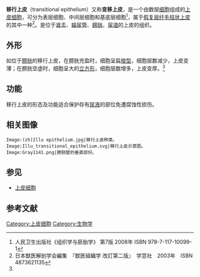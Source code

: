 {{Infobox cell
| Name        = 移行上皮 
| Image       = Transitional striated epith.jpg
| Caption     = 移行上皮 
| Image2      = Harnblase Urothel.png
| Caption2    = 膀胱的移行上皮，[[HE染色|HE染色]]
| Latin       =
| System      = [[泌尿系統|泌尿系統]]
}}
'''移行上皮'''（transitional epithelium）又称'''变移上皮'''，是一个由数层[[细胞|细胞]]组成的[[上皮细胞|上皮细胞]]，可分为表层细胞、中间层细胞和基底层细胞<ref name="组织学">人民卫生出版社《组织学与胚胎学》 第7版 2008年 ISBN 978-7-117-10099-1</ref>，属于[[偽複層纖毛柱狀上皮|假复层纤毛柱状上皮]]的其中一种<ref>日本獣医解剖学会編集　『獣医組織学 改訂第二版』　学窓社　2003年　ISBN 4873621135</ref>。是位于[[肾盂|肾盂]]、[[输尿管|输尿管]]、[[膀胱|膀胱]]、[[尿道|尿道]]的上皮的组织。

==外形==
如位于[[膀胱|膀胱]]的移行上皮，在膀胱充盈时，细胞呈扁[[梭型|梭型]]，细胞层数减少，上皮变薄；在膀胱空虚时，细胞呈大的[[立方形|立方形]]，细胞层数增多，上皮变厚。<ref name="组织学" />

==功能==
移行上皮的形态及功能适合保护存有[[尿液|尿液]]的部位免遭腐蚀性损伤。

==相关图像==
<gallery>
 Image:(zh)Illu epithelium.jpg|移行上皮种类。
 Image:Illu_transitional_epithelium.svg|移行上皮示意图。
 Image:Gray1141.png|膀胱壁的垂直部份。
</gallery>

==参见==
* [[上皮细胞|上皮细胞]]

==参考文献==
{{reflist}}

{{上皮細胞與上皮組織}}
{{Biology-stub}}

[[Category:上皮细胞|Category:上皮细胞]]
[[Category:生物学|Category:生物学]]
